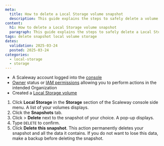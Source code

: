 ```yaml
---
meta:
  title: How to delete a Local Storage volume snapshot
  description: This guide explains the steps to safely delete a volume snapshot from your Scaleway account.
content:
  h1: How to delete a Local Storage volume snapshot
  paragraph: This guide explains the steps to safely delete a Local Storage volume snapshot from your Scaleway account.
tags: delete snapshot local volume storage
dates:
  validation: 2025-03-24
  posted: 2025-03-24
categories:
  - local-storage
  - storage
---
```



<Requirements />

- A Scaleway account logged into the [console](https://console.scaleway.com)
- [Owner](/iam/concepts/#owner) status or [IAM permissions](/iam/concepts/#permission) allowing you to perform actions in the intended Organization
- Created a [Local Storage volume](/local-storage/how-to/create-volume/)


1. Click **Local Storage** in the **Storage** section of the Scaleway console side menu. A list of your volumes displays.
2. Click the **Snapshots** tab.
3. Click <Icon name="more" /> > **Delete** next to the snapshot of your choice. A pop-up displays.
4. Type `DELETE` to confirm.
5. Click **Delete this snapshot**.
    <Message type="important">
      This action permanently deletes your snapshot and all the data it contains. If you do not want to lose this data, make a backup before deleting the snapshot.
    </Message>
